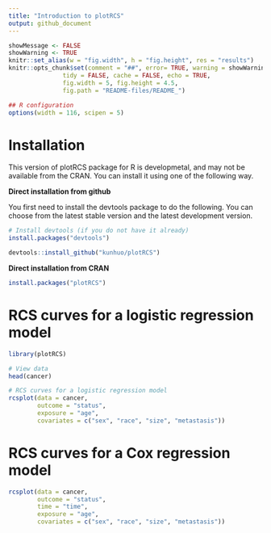 ```yaml
---
title: "Introduction to plotRCS"
output: github_document
---
```


```r
showMessage <- FALSE
showWarning <- TRUE
knitr::set_alias(w = "fig.width", h = "fig.height", res = "results")
knitr::opts_chunk$set(comment = "##", error= TRUE, warning = showWarning, message = showMessage,
               tidy = FALSE, cache = FALSE, echo = TRUE,
               fig.width = 5, fig.height = 4.5,
               fig.path = "README-files/README_")

## R configuration
options(width = 116, scipen = 5)
```

# Installation

This version of plotRCS package for R is developmetal, and may not be available from the CRAN. You can install it using one of the following way.

**Direct installation from github**

You first need to install the devtools package to do the following. You can choose from the latest stable version and the latest development version.

```r
# Install devtools (if you do not have it already)
install.packages("devtools")

devtools::install_github("kunhuo/plotRCS")
```

**Direct installation from CRAN**

```r
install.packages("plotRCS")
```

# RCS curves for a logistic regression model


```r
library(plotRCS)

# View data
head(cancer)

# RCS curves for a logistic regression model
rcsplot(data = cancer,
        outcome = "status",
        exposure = "age",
        covariates = c("sex", "race", "size", "metastasis"))
```


# RCS curves for a Cox regression model

```r
rcsplot(data = cancer,
        outcome = "status",
        time = "time",
        exposure = "age",
        covariates = c("sex", "race", "size", "metastasis"))
```

